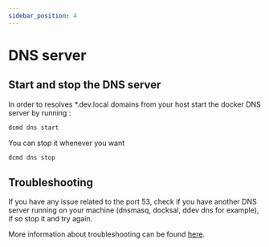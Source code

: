 ```yaml
---
sidebar_position: 4
---
```


# DNS server

## Start and stop the DNS server

In order to resolves *.dev.local domains from your host start the docker DNS server by running :

```sh
dcmd dns start
```

You can stop it whenever you want

```sh
dcmd dns stop
```

## Troubleshooting

If you have any issue related to the port 53, check if you have another DNS server running on your machine (dnsmasq, docksal, ddev dns for example), if so stop it and try again.

More information about troubleshooting can be found [here](/docs/troubleshooting/dns).